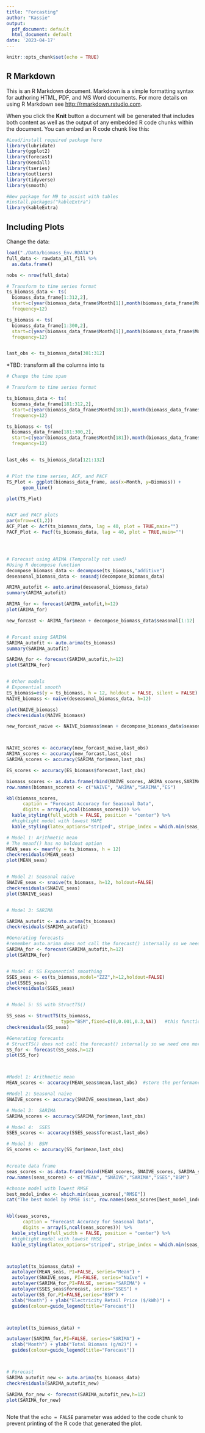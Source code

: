 ```yaml
---
title: "Forcasting"
author: "Kassie"
output:
  pdf_document: default
  html_document: default
date: '2023-04-17'
---
```


```r
knitr::opts_chunk$set(echo = TRUE)
```

## R Markdown

This is an R Markdown document. Markdown is a simple formatting syntax for authoring HTML, PDF, and MS Word documents. For more details on using R Markdown see <http://rmarkdown.rstudio.com>.

When you click the **Knit** button a document will be generated that includes both content as well as the output of any embedded R code chunks within the document. You can embed an R code chunk like this:

```r
#Load/install required package here
library(lubridate)
library(ggplot2)
library(forecast)  
library(Kendall)
library(tseries)
library(outliers)
library(tidyverse)
library(smooth)

#New package for M9 to assist with tables
#install.packages("kableExtra")
library(kableExtra)
```

## Including Plots
Change the data:
```r
load("./Data/biomass_Env.RDATA")
full_data <- rawdata_all_fill %>%
  as.data.frame() 

nobs <- nrow(full_data)

# Transform to time series format
ts_biomass_data <- ts(
  biomass_data_frame[1:312,2],
  start=c(year(biomass_data_frame$Month[1]),month(biomass_data_frame$Month[1])),
  frequency=12) 

ts_biomass <- ts(
  biomass_data_frame[1:300,2],
  start=c(year(biomass_data_frame$Month[1]),month(biomass_data_frame$Month[1])),
  frequency=12)


last_obs <- ts_biomass_data[301:312]
```

*TBD:
transform all the columns into ts

```r
# Change the time span

# Transform to time series format

ts_biomass_data <- ts(
  biomass_data_frame[181:312,2],
  start=c(year(biomass_data_frame$Month[181]),month(biomass_data_frame$Month[181])),
  frequency=12) 

ts_biomass <- ts(
  biomass_data_frame[181:300,2],
  start=c(year(biomass_data_frame$Month[181]),month(biomass_data_frame$Month[181])),
  frequency=12)


last_obs <- ts_biomass_data[121:132]


# Plot the time series, ACF, and PACF
TS_Plot <- ggplot(biomass_data_frame, aes(x=Month, y=Biomass)) +
      geom_line()

plot(TS_Plot)


#ACF and PACF plots
par(mfrow=c(1,2))
ACF_Plot <- Acf(ts_biomass_data, lag = 40, plot = TRUE,main="")
PACF_Plot <- Pacf(ts_biomass_data, lag = 40, plot = TRUE,main="")




# Forecast using ARIMA (Temporally not used)
#Using R decompose function
decompose_biomass_data <- decompose(ts_biomass,"additive")
deseasonal_biomass_data <- seasadj(decompose_biomass_data) 

ARIMA_autofit <- auto.arima(deseasonal_biomass_data)
summary(ARIMA_autofit)

ARIMA_for <- forecast(ARIMA_autofit,h=12)
plot(ARIMA_for)

new_forcast <- ARIMA_for$mean + decompose_biomass_data$seasonal[1:12]


# Forcast using SARIMA
SARIMA_autofit <- auto.arima(ts_biomass)
summary(SARIMA_autofit)

SARIMA_for <- forecast(SARIMA_autofit,h=12)
plot(SARIMA_for)


# Other models
# Exponential smooth
ES_biomass=es(y = ts_biomass, h = 12, holdout = FALSE, silent = FALSE)
NAIVE_biomass <- naive(deseasonal_biomass_data, h=12)

plot(NAIVE_biomass)
checkresiduals(NAIVE_biomass)

new_forcast_naive <- NAIVE_biomass$mean + decompose_biomass_data$seasonal[1:12]



NAIVE_scores <- accuracy(new_forcast_naive,last_obs) 
ARIMA_scores <- accuracy(new_forcast,last_obs)
SARIMA_scores <- accuracy(SARIMA_for$mean,last_obs)

ES_scores <- accuracy(ES_biomass$forecast,last_obs) 

biomass_scores <- as.data.frame(rbind(NAIVE_scores, ARIMA_scores,SARIMA_scores, ES_scores))
row.names(biomass_scores) <- c("NAIVE", "ARIMA","SARIMA","ES")

kbl(biomass_scores, 
      caption = "Forecast Accuracy for Seasonal Data",
      digits = array(4,ncol(biomass_scores))) %>%
  kable_styling(full_width = FALSE, position = "center") %>%
  #highlight model with lowest MAPE
  kable_styling(latex_options="striped", stripe_index = which.min(seas_scores[,"MAPE"]))
```







```r
# Model 1: Arithmetic mean
# The meanf() has no holdout option
MEAN_seas <- meanf(y = ts_biomass, h = 12)  
checkresiduals(MEAN_seas)
plot(MEAN_seas)


# Model 2: Seasonal naive
SNAIVE_seas <- snaive(ts_biomass, h=12, holdout=FALSE)
checkresiduals(SNAIVE_seas)
plot(SNAIVE_seas)


# Model 3: SARIMA

SARIMA_autofit <- auto.arima(ts_biomass)
checkresiduals(SARIMA_autofit)

#Generating forecasts
#remember auto.arima does not call the forecast() internally so we need one more step
SARIMA_for <- forecast(SARIMA_autofit,h=12)
plot(SARIMA_for)


# Model 4: SS Exponential smoothing
SSES_seas <- es(ts_biomass,model="ZZZ",h=12,holdout=FALSE)
plot(SSES_seas)
checkresiduals(SSES_seas)


# Model 5: SS with StructTS()

SS_seas <- StructTS(ts_biomass,
                    type="BSM",fixed=c(0,0.001,0.3,NA))   #this function has convergence issues
checkresiduals(SS_seas)

#Generating forecasts
# StructTS() does not call the forecast() internally so we need one more step
SS_for <- forecast(SS_seas,h=12)
plot(SS_for)



#Model 1: Arithmetic mean
MEAN_scores <- accuracy(MEAN_seas$mean,last_obs)  #store the performance metrics

#Model 2: Seasonal naive 
SNAIVE_scores <- accuracy(SNAIVE_seas$mean,last_obs)

# Model 3:  SARIMA 
SARIMA_scores <- accuracy(SARIMA_for$mean,last_obs)

# Model 4:  SSES
SSES_scores <- accuracy(SSES_seas$forecast,last_obs)

# Model 5:  BSM 
SS_scores <- accuracy(SS_for$mean,last_obs)


#create data frame
seas_scores <- as.data.frame(rbind(MEAN_scores, SNAIVE_scores, SARIMA_scores,SSES_scores,SS_scores))
row.names(seas_scores) <- c("MEAN", "SNAIVE","SARIMA","SSES","BSM")

#choose model with lowest RMSE
best_model_index <- which.min(seas_scores[,"RMSE"])
cat("The best model by RMSE is:", row.names(seas_scores[best_model_index,])) 


kbl(seas_scores, 
      caption = "Forecast Accuracy for Seasonal Data",
      digits = array(5,ncol(seas_scores))) %>%
  kable_styling(full_width = FALSE, position = "center") %>%
  #highlight model with lowest RMSE
  kable_styling(latex_options="striped", stripe_index = which.min(seas_scores[,"RMSE"]))



autoplot(ts_biomass_data) +
  autolayer(MEAN_seas, PI=FALSE, series="Mean") +
  autolayer(SNAIVE_seas, PI=FALSE, series="Naïve") +
  autolayer(SARIMA_for,PI=FALSE, series="SARIMA") +
  autolayer(SSES_seas$forecast, series="SSES") +
  autolayer(SS_for,PI=FALSE,series="BSM") + 
  xlab("Month") + ylab("Electricity Retail Price ($/kWh)") +
  guides(colour=guide_legend(title="Forecast"))



autoplot(ts_biomass_data) +

autolayer(SARIMA_for,PI=FALSE, series="SARIMA") +
  xlab("Month") + ylab("Total Biomass (g/m2)") +
  guides(colour=guide_legend(title="Forecast"))



# Forecast
SARIMA_autofit_new <- auto.arima(ts_biomass_data)
checkresiduals(SARIMA_autofit_new)

SARIMA_for_new <- forecast(SARIMA_autofit_new,h=12)
plot(SARIMA_for_new)



```



Note that the `echo = FALSE` parameter was added to the code chunk to prevent printing of the R code that generated the plot.
